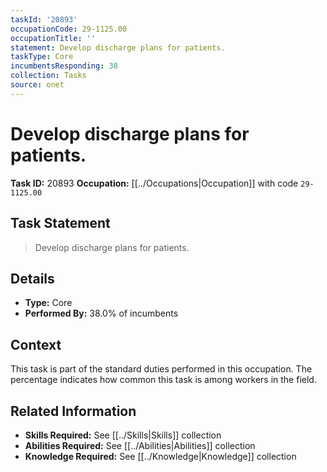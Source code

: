 ```yaml
---
taskId: '20893'
occupationCode: 29-1125.00
occupationTitle: ''
statement: Develop discharge plans for patients.
taskType: Core
incumbentsResponding: 38
collection: Tasks
source: onet
---
```

# Develop discharge plans for patients.

**Task ID:** 20893
**Occupation:** [[../Occupations|Occupation]] with code `29-1125.00`

## Task Statement

> Develop discharge plans for patients.

## Details

- **Type:** Core
- **Performed By:** 38.0% of incumbents

## Context

This task is part of the standard duties performed in this occupation. The percentage indicates how common this task is among workers in the field.

## Related Information

- **Skills Required:** See [[../Skills|Skills]] collection
- **Abilities Required:** See [[../Abilities|Abilities]] collection
- **Knowledge Required:** See [[../Knowledge|Knowledge]] collection
